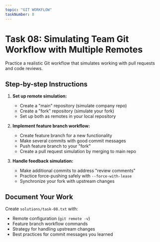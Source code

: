 ```yaml
---
topic: "GIT WORKFLOW"
taskNumber: 8
---
```


# Task 08: Simulating Team Git Workflow with Multiple Remotes

Practice a realistic Git workflow that simulates working with pull requests and code reviews.

## Step-by-step Instructions

1. **Set up remote simulation:**
   - Create a "main" repository (simulate company repo)
   - Create a "fork" repository (simulate your fork)
   - Set up both as remotes in your local repository

2. **Implement feature branch workflow:**
   - Create feature branch for a new functionality
   - Make several commits with good commit messages
   - Push feature branch to your "fork"
   - Create a pull request simulation by merging to main repo

3. **Handle feedback simulation:**
   - Make additional commits to address "review comments"
   - Practice force-pushing safely with `--force-with-lease`
   - Synchronize your fork with upstream changes

## Document Your Work
Create `solutions/task-08.txt` with:
- Remote configuration (`git remote -v`)
- Feature branch workflow commands
- Strategy for handling upstream changes
- Best practices for commit messages you learned